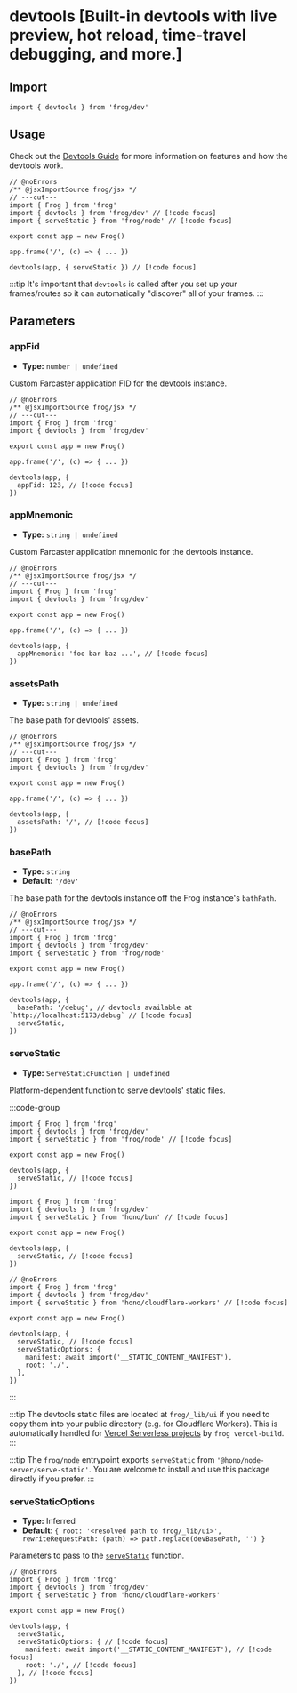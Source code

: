 # devtools [Built-in devtools with live preview, hot reload, time-travel debugging, and more.]

## Import

```tsx twoslash
import { devtools } from 'frog/dev'
```

## Usage

Check out the [Devtools Guide](/concepts/devtools) for more information on features and how the devtools work.

```tsx twoslash
// @noErrors
/** @jsxImportSource frog/jsx */
// ---cut---
import { Frog } from 'frog'
import { devtools } from 'frog/dev' // [!code focus]
import { serveStatic } from 'frog/node' // [!code focus]

export const app = new Frog() 

app.frame('/', (c) => { ... })

devtools(app, { serveStatic }) // [!code focus]
```

:::tip
It's important that `devtools` is called after you set up your frames/routes so it can automatically "discover" all of your frames.
:::

## Parameters

### appFid

- **Type:** `number | undefined`

Custom Farcaster application FID for the devtools instance.

```tsx twoslash
// @noErrors
/** @jsxImportSource frog/jsx */
// ---cut---
import { Frog } from 'frog'
import { devtools } from 'frog/dev'

export const app = new Frog() 

app.frame('/', (c) => { ... })

devtools(app, {
  appFid: 123, // [!code focus]
})
```

### appMnemonic

- **Type:** `string | undefined`

Custom Farcaster application mnemonic for the devtools instance.

```tsx twoslash
// @noErrors
/** @jsxImportSource frog/jsx */
// ---cut---
import { Frog } from 'frog'
import { devtools } from 'frog/dev'

export const app = new Frog() 

app.frame('/', (c) => { ... })

devtools(app, {
  appMnemonic: 'foo bar baz ...', // [!code focus]
})
```

### assetsPath

- **Type:** `string | undefined`

The base path for devtools' assets.

```tsx twoslash
// @noErrors
/** @jsxImportSource frog/jsx */
// ---cut---
import { Frog } from 'frog'
import { devtools } from 'frog/dev'

export const app = new Frog() 

app.frame('/', (c) => { ... })

devtools(app, {
  assetsPath: '/', // [!code focus]
})
```

### basePath

- **Type:** `string`
- **Default:** `'/dev'`

The base path for the devtools instance off the Frog instance's `bathPath`.

```tsx twoslash
// @noErrors
/** @jsxImportSource frog/jsx */
// ---cut---
import { Frog } from 'frog'
import { devtools } from 'frog/dev'
import { serveStatic } from 'frog/node'

export const app = new Frog() 

app.frame('/', (c) => { ... })

devtools(app, {
  basePath: '/debug', // devtools available at `http://localhost:5173/debug` // [!code focus]
  serveStatic,
})
```

### serveStatic

- **Type:** `ServeStaticFunction | undefined`

Platform-dependent function to serve devtools' static files.

:::code-group

```tsx twoslash [Node.js]
import { Frog } from 'frog'
import { devtools } from 'frog/dev'
import { serveStatic } from 'frog/node' // [!code focus]

export const app = new Frog() 

devtools(app, {
  serveStatic, // [!code focus]
}) 
```

```tsx twoslash [Bun]
import { Frog } from 'frog'
import { devtools } from 'frog/dev'
import { serveStatic } from 'hono/bun' // [!code focus]

export const app = new Frog() 

devtools(app, {
  serveStatic, // [!code focus]
}) 
```

```tsx twoslash [Cloudlare Workers]
// @noErrors
import { Frog } from 'frog'
import { devtools } from 'frog/dev'
import { serveStatic } from 'hono/cloudflare-workers' // [!code focus]

export const app = new Frog() 

devtools(app, {
  serveStatic, // [!code focus]
  serveStaticOptions: {
    manifest: await import('__STATIC_CONTENT_MANIFEST'),
    root: './',
  },
})
```
:::

:::tip
The devtools static files are located at `frog/_lib/ui` if you need to copy them into your public directory (e.g. for Cloudflare Workers). This is automatically handled for [Vercel Serverless projects](/platforms/vercel) by `frog vercel-build`.
:::

:::tip
The `frog/node` entrypoint exports `serveStatic` from `'@hono/node-server/serve-static'`. You are welcome to install and use this package directly if you prefer.
:::

### serveStaticOptions

- **Type:** Inferred
- **Default**: `{ root: '<resolved path to frog/_lib/ui>', rewriteRequestPath: (path) => path.replace(devBasePath, '') }`

Parameters to pass to the [`serveStatic`](#servestatic) function.

```tsx twoslash [Cloudlare Workers]
// @noErrors
import { Frog } from 'frog'
import { devtools } from 'frog/dev'
import { serveStatic } from 'hono/cloudflare-workers'

export const app = new Frog() 

devtools(app, {
  serveStatic, 
  serveStaticOptions: { // [!code focus]
    manifest: await import('__STATIC_CONTENT_MANIFEST'), // [!code focus]
    root: './', // [!code focus]
  }, // [!code focus]
})
```

